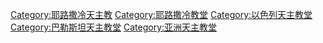 [[Category:耶路撒冷天主教|Category:耶路撒冷天主教]]
[[Category:耶路撒冷教堂|Category:耶路撒冷教堂]]
[[Category:以色列天主教堂|Category:以色列天主教堂]]
[[Category:巴勒斯坦天主教堂|Category:巴勒斯坦天主教堂]]
[[Category:亚洲天主教堂|Category:亚洲天主教堂]]